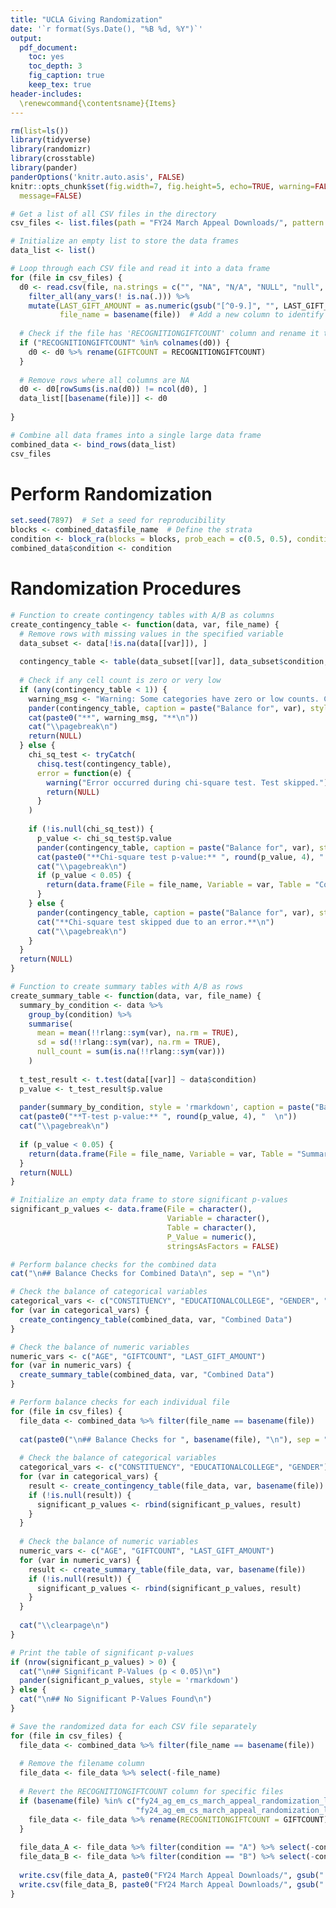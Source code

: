 ```yaml
---
title: "UCLA Giving Randomization"
date: '`r format(Sys.Date(), "%B %d, %Y")`'
output:
  pdf_document: 
    toc: yes
    toc_depth: 3
    fig_caption: true
    keep_tex: true
header-includes:
  \renewcommand{\contentsname}{Items}
---
```


```r
rm(list=ls())
library(tidyverse)
library(randomizr)
library(crosstable)
library(pander)
panderOptions('knitr.auto.asis', FALSE)
knitr::opts_chunk$set(fig.width=7, fig.height=5, echo=TRUE, warning=FALSE,
  message=FALSE)
```



```r
# Get a list of all CSV files in the directory
csv_files <- list.files(path = "FY24 March Appeal Downloads/", pattern = "*.csv", full.names = TRUE)

# Initialize an empty list to store the data frames
data_list <- list()

# Loop through each CSV file and read it into a data frame
for (file in csv_files) {
  d0 <- read.csv(file, na.strings = c("", "NA", "N/A", "NULL", "null", "None", "none", "NaN", "nan", "NAN")) %>%
    filter_all(any_vars(! is.na(.))) %>%
    mutate(LAST_GIFT_AMOUNT = as.numeric(gsub("[^0-9.]", "", LAST_GIFT_AMOUNT)),
           file_name = basename(file))  # Add a new column to identify the file name
  
  # Check if the file has 'RECOGNITIONGIFTCOUNT' column and rename it to 'GIFTCOUNT'
  if ("RECOGNITIONGIFTCOUNT" %in% colnames(d0)) {
    d0 <- d0 %>% rename(GIFTCOUNT = RECOGNITIONGIFTCOUNT)
  }
  
  # Remove rows where all columns are NA
  d0 <- d0[rowSums(is.na(d0)) != ncol(d0), ]
  data_list[[basename(file)]] <- d0
  
}

# Combine all data frames into a single large data frame
combined_data <- bind_rows(data_list)
csv_files
```

# Perform Randomization

```r
set.seed(7897)  # Set a seed for reproducibility
blocks <- combined_data$file_name  # Define the strata
condition <- block_ra(blocks = blocks, prob_each = c(0.5, 0.5), conditions = c("A", "B"))  # Randomly assign A/B condition
combined_data$condition <- condition

```

\newpage

# Randomization Procedures

```r
# Function to create contingency tables with A/B as columns
create_contingency_table <- function(data, var, file_name) {
  # Remove rows with missing values in the specified variable
  data_subset <- data[!is.na(data[[var]]), ]
  
  contingency_table <- table(data_subset[[var]], data_subset$condition, useNA = "ifany")
  
  # Check if any cell count is zero or very low
  if (any(contingency_table < 1)) {
    warning_msg <- "Warning: Some categories have zero or low counts. Chi-square test skipped."
    pander(contingency_table, caption = paste("Balance for", var), style = 'rmarkdown')
    cat(paste0("**", warning_msg, "**\n"))
    cat("\\pagebreak\n")
    return(NULL)
  } else {
    chi_sq_test <- tryCatch(
      chisq.test(contingency_table),
      error = function(e) {
        warning("Error occurred during chi-square test. Test skipped.")
        return(NULL)
      }
    )
    
    if (!is.null(chi_sq_test)) {
      p_value <- chi_sq_test$p.value
      pander(contingency_table, caption = paste("Balance for", var), style = 'rmarkdown')
      cat(paste0("**Chi-square test p-value:** ", round(p_value, 4), "  \n"))
      cat("\\pagebreak\n")
      if (p_value < 0.05) {
        return(data.frame(File = file_name, Variable = var, Table = "Contingency", P_Value = p_value))
      }
    } else {
      pander(contingency_table, caption = paste("Balance for", var), style = 'rmarkdown')
      cat("**Chi-square test skipped due to an error.**\n")
      cat("\\pagebreak\n")
    }
  }
  return(NULL)
}

# Function to create summary tables with A/B as rows
create_summary_table <- function(data, var, file_name) {
  summary_by_condition <- data %>%
    group_by(condition) %>%
    summarise(
      mean = mean(!!rlang::sym(var), na.rm = TRUE),
      sd = sd(!!rlang::sym(var), na.rm = TRUE),
      null_count = sum(is.na(!!rlang::sym(var)))
    )
  
  t_test_result <- t.test(data[[var]] ~ data$condition)
  p_value <- t_test_result$p.value
  
  pander(summary_by_condition, style = 'rmarkdown', caption = paste("Balance for", var))
  cat(paste0("**T-test p-value:** ", round(p_value, 4), "  \n"))
  cat("\\pagebreak\n")
  
  if (p_value < 0.05) {
    return(data.frame(File = file_name, Variable = var, Table = "Summary", P_Value = p_value))
  }
  return(NULL)
}

# Initialize an empty data frame to store significant p-values
significant_p_values <- data.frame(File = character(),
                                   Variable = character(),
                                   Table = character(),
                                   P_Value = numeric(),
                                   stringsAsFactors = FALSE)

# Perform balance checks for the combined data
cat("\n## Balance Checks for Combined Data\n", sep = "\n")

# Check the balance of categorical variables
categorical_vars <- c("CONSTITUENCY", "EDUCATIONALCOLLEGE", "GENDER", "MARKETING_SEGMENT", "file_name")
for (var in categorical_vars) {
  create_contingency_table(combined_data, var, "Combined Data")
}

# Check the balance of numeric variables
numeric_vars <- c("AGE", "GIFTCOUNT", "LAST_GIFT_AMOUNT")
for (var in numeric_vars) {
  create_summary_table(combined_data, var, "Combined Data")
}

# Perform balance checks for each individual file
for (file in csv_files) {
  file_data <- combined_data %>% filter(file_name == basename(file))
  
  cat(paste0("\n## Balance Checks for ", basename(file), "\n"), sep = "\n")
  
  # Check the balance of categorical variables
  categorical_vars <- c("CONSTITUENCY", "EDUCATIONALCOLLEGE", "GENDER")
  for (var in categorical_vars) {
    result <- create_contingency_table(file_data, var, basename(file))
    if (!is.null(result)) {
      significant_p_values <- rbind(significant_p_values, result)
    }
  }
  
  # Check the balance of numeric variables
  numeric_vars <- c("AGE", "GIFTCOUNT", "LAST_GIFT_AMOUNT")
  for (var in numeric_vars) {
    result <- create_summary_table(file_data, var, basename(file))
    if (!is.null(result)) {
      significant_p_values <- rbind(significant_p_values, result)
    }
  }
  
  cat("\\clearpage\n")
}

# Print the table of significant p-values
if (nrow(significant_p_values) > 0) {
  cat("\n## Significant P-Values (p < 0.05)\n")
  pander(significant_p_values, style = 'rmarkdown')
} else {
  cat("\n## No Significant P-Values Found\n")
}


```

```r

# Save the randomized data for each CSV file separately
for (file in csv_files) {
  file_data <- combined_data %>% filter(file_name == basename(file))
  
  # Remove the filename column
  file_data <- file_data %>% select(-file_name)
  
  # Revert the RECOGNITIONGIFTCOUNT column for specific files
  if (basename(file) %in% c("fy24_ag_em_cs_march_appeal_randomization_lapsed1.csv",
                            "fy24_ag_em_cs_march_appeal_randomization_lapsed2.csv")) {
    file_data <- file_data %>% rename(RECOGNITIONGIFTCOUNT = GIFTCOUNT)
  }
  
  file_data_A <- file_data %>% filter(condition == "A") %>% select(-condition)
  file_data_B <- file_data %>% filter(condition == "B") %>% select(-condition)
  
  write.csv(file_data_A, paste0("FY24 March Appeal Downloads/", gsub(".csv", "-A.csv", basename(file))), row.names = FALSE)
  write.csv(file_data_B, paste0("FY24 March Appeal Downloads/", gsub(".csv", "-B.csv", basename(file))), row.names = FALSE)
}


```
